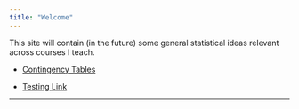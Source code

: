 ```yaml
---
title: "Welcome"
---
```


This site will contain (in the future) some general statistical ideas relevant across courses I teach.

* [Contingency Tables](./rmarkdown/ContingencyTables.html)

* [Testing Link](./rmarkdown/ConfidenceIntervals.html)

* * *